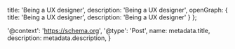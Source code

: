 
  title: 'Being a UX designer',
  description: 'Being a UX designer',
  openGraph: {
    title: 'Being a UX designer',
    description: 'Being a UX designer'
  }
};

  '@context': 'https://schema.org',
  '@type': 'Post',
  name: metadata.title,
  description: metadata.description,
}

<script
  type="application/ld+json"
  dangerouslySetInnerHTML={{ __html: JSON.stringify(jsonLd) }}
/>

<Header title="Being a UX designer" mdx={true} />

![Cover](/images/posts/being-a-ux-designer/illustrations-intro_2x.png)
_Photo by Shopify_

_**Disclaimer**_: the content of this post is collected from Google UX Design course

If you are thinking about changing your career path to being a UX designer or just wanted to explore different roles within the field of user experience, this reading will help you get more information about that.

#### Interaction designer

---

![Interaction designer](/images/posts/being-a-ux-designer/interaction-design.webp)
_Photo by Google_

An interaction designer will design the experience of a product and how it functions. Something that you might be familiar is user flow, how a typical user interact with the app or website to complete a task. Now, I am sure you can see interaction design appears everywhere from authentication process, element organization, e-commerce checkout flow.

#### Visual designer

---

![Visual designer](/images/posts/being-a-ux-designer/visual-designer.webp)
_Photo by Google_

Visual designer are focusing on how a final product looks. Their job is design logos, illustrations, as well as deciding font color, size

#### Motion designer

---

![Motion designer](/images/posts/being-a-ux-designer/motion-designer.webp)
_Photo by Google_

A motion designer is focusing on creating animations or visual effects to create smooth transitions between pages, states of an element.

#### VR/AR designer

---

![VR/AR designer](/images/posts/being-a-ux-designer/vr-designer.webp)
_Photo by Google_

Virtual Reality (VR) and augmented reality (AR) designers create products that provide users with immersive experiences, unbounded by the limits of the physical world.

#### UX researcher

---

![UX researcher](/images/posts/being-a-ux-designer/ux-researcher.webp)
_Photo by Google_

UX researchers are focusing on conducting studies or interviews to examine how people use a product. A research can be happened at prototype stage of the design process to get early feedback from users on a product. As a researcher, you also identify user's pain points, problems that users are experiencing, then explore possible solutions which can help solve those problems.

#### UX writer

---

![UX writer](/images/posts/being-a-ux-designer/ux-writer.webp)
_Photo by Google_

UX writer think about how to make the language within a product clearer so that the user experience is more intuitive. They also help define a brand's voice and personality.

**Bonus:** You can check out more helpful contents from <ins>**Shopify Polaris design system**</ins>.

#### UX program manager

---

![UX writer](/images/posts/being-a-ux-designer/ux-program-manager.webp)
_Photo by Google_

A UX program manager ensure clear and timely communication, so the process of building a useful product moves smoothly from start to finish. They are responsible for setting goals, writing project plans, and allocating team resources.

#### UX engineer (Front-end engineer/developer)

---

![UX engineer (Front-end engineer/developer)](/images/posts/being-a-ux-designer/ux-engineer.webp)
_Photo by Google_

You can call a UX engineer as Front End Developer. As a UX engineer, you might gather output from visual designers, interaction designer, or motion designer, then translate the design into an application or a website.

#### Conversation designer

---

![Conversation designer](/images/posts/being-a-ux-designer/conversation-designer.webp)
_Photo by Google_

Design conversation for intelligent virtual assistant, interactive voice response system to make it possible for users to have natural conversations to get things done.

Thanks for your reading

Posted: <Date dateString={'2024-01-01'} />

<Commment id="being-a-ux-designer"/>
